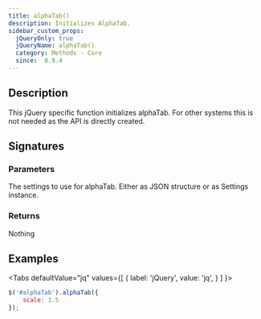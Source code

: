 ```yaml
---
title: alphaTab()
description: Initializes AlphaTab.
sidebar_custom_props:
  jQueryOnly: true
  jQueryName: alphaTab()
  category: Methods - Core
  since:  0.9.4
---
```


<SinceBadge since="0.9.4" />


## Description
This jQuery specific function initializes alphaTab. For other systems this is not needed as the API is directly created. 

## Signatures

<TypeTable>
    <TypeRow type="jquery" name="alphaTab(settings)" />
</TypeTable>

### Parameters

<ParameterTable>
    <ParameterRow platform="jquery" name="settings" type="AlphaTab.Settings">
        The settings to use for alphaTab. Either as JSON structure or as Settings instance.
    </ParameterRow>
</ParameterTable>

### Returns
Nothing

## Examples

<Tabs
  defaultValue="jq"
  values={[
    { label: 'jQuery', value: 'jq', }
  ]
}>
<TabItem value="jq">


```js
$('#alphaTab').alphaTab({
    scale: 1.5
});
```

</TabItem>
</Tabs>

